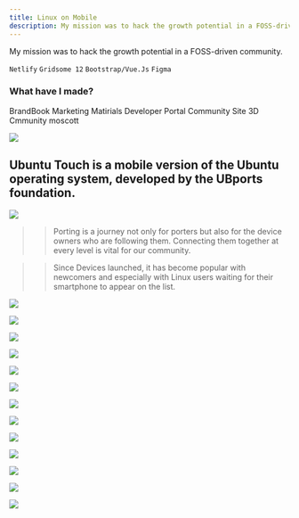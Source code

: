 ```yaml
---
title: Linux on Mobile
description: My mission was to hack the growth potential in a FOSS-driven community.
---
```



<PageDescription>

My mission was to hack the growth potential in a FOSS-driven community.

  `Netlify` `Gridsome 12` `Bootstrap/Vue.Js` `Figma`

</PageDescription>

### What have I made?
<AnchorLinks>
  <AnchorLink>BrandBook</AnchorLink>
  <AnchorLink>Marketing Matirials</AnchorLink>
  <AnchorLink>Developer Portal</AnchorLink>
  <AnchorLink>Community Site</AnchorLink>
  <AnchorLink>3D Cmmunity moscott</AnchorLink>
</AnchorLinks>


<Column colLg={12} noGutterSm>

![](https://i.imgur.com/pkqDDB2.jpg)

## Ubuntu Touch is a mobile version of the Ubuntu operating system, developed by the UBports foundation.

</Column>

<Row>
<Column colLg={8} noGutterSm>

![](https://i.imgur.com/iVxkMC6.jpg)

</Column>

<Column colLg={4} noGutterSm>



>> Porting is a journey not only for porters but also for the device owners who are following them. Connecting them together at every level is vital for our community.



</Column>

</Row>

<Row>

<Column colLg={4}>

>> Since Devices launched, it has become popular with newcomers and especially with Linux users waiting for their smartphone to appear on the list.

</Column>

<Column colLg={8} noGutterSm>

![](https://i.imgur.com/Bgbea3v.jpg)

</Column>

</Row>

<Row>
<Column colLg={6}>

![](https://i.imgur.com/pkqDDB2.jpg)

</Column>

<Column colLg={6}>

![](https://i.imgur.com/GBZvkmf.jpg)

</Column>

</Row>


<Title>Mockups</Title>


<ImageGallery>

<ImageGalleryImage alt="Ubuntu Touch Marketing Site" title="IBM Design" col={4}>

![](https://i.imgur.com/wlCbru2.jpg)
</ImageGalleryImage>

<ImageGalleryImage  alt="DeviceOps" title="IBM Cloud" col={4}>

![](https://i.imgur.com/oyIPpKx.jpg)
</ImageGalleryImage>



<ImageGalleryImage  alt="DeviceOps" title="IBM Cloud" col={12}>

![](https://i.imgur.com/evzL2ES.png)
</ImageGalleryImage>


</ImageGallery>


<Title>Brand</Title>
<ImageGallery>

<ImageGalleryImage  alt="DeviceOps" title="IBM Cloud" col={8}>

![](https://i.imgur.com/lAWWJXv.png)
</ImageGalleryImage>

<ImageGalleryImage  alt="DeviceOps" title="IBM Cloud" col={4}>

![](https://i.imgur.com/b1LOTdX.png)
</ImageGalleryImage>

<ImageGalleryImage  alt="DeviceOps" title="IBM Cloud" col={4}>

![](https://i.imgur.com/TUNeAju.png)
</ImageGalleryImage>

</ImageGallery>




<Title>Social</Title>

<ImageGallery>

<ImageGalleryImage  alt="DeviceOps" title="IBM Cloud" col={9}>

![](https://i.imgur.com/fucikxV.jpg)
</ImageGalleryImage>

<ImageGalleryImage  alt="DeviceOps" title="IBM Cloud" col={3}>

![](https://i.imgur.com/dyw5prS.jpg)
</ImageGalleryImage>

<ImageGalleryImage  alt="DeviceOps" title="IBM Cloud" col={3}>

![](https://i.imgur.com/mVrlHzN.jpg)
</ImageGalleryImage>

<ImageGalleryImage  alt="DeviceOps" title="IBM Cloud" col={3}>

![](https://i.imgur.com/oUH4p7z.jpg)
</ImageGalleryImage>

</ImageGallery>
